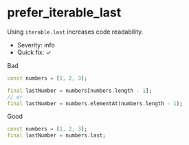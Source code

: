 # prefer_iterable_last

Using `iterable.last` increases code readability.

- Severity: info
- Quick fix: ✓

Bad

```dart
const numbers = [1, 2, 3];

final lastNumber = numbers[numbers.length - 1];
// or
final lastNumber = numbers.elementAt(numbers.length - 1);
```

Good

```dart
const numbers = [1, 2, 3];
final lastNumber = numbers.last;
```
